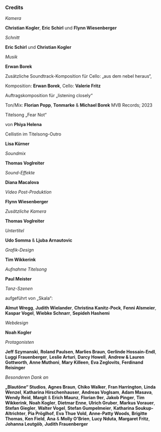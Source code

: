 ### Credits

*Kamera*

**Christian Kogler**, **Eric Schirl**
und **Flynn Wiesenberger**
<br/>

*Schnitt*

**Eric Schirl** und **Christian Kogler**
<br/>

*Musik*

**Erwan Borek**

Zusätzliche Soundtrack-Komposition für Cello:
„aus dem nebel heraus“,

Komposition: **Erwan Borek**,
Cello: **Valerie Fritz**

Auftragskomposition für „listening closely“

Ton/Mix: **Florian Popp**, **Tonmarke** & **Michael Borek**
MVB Records; 2023

Titelsong „Fear Not“

von **Phiya Helena**

Cellistin im Titelsong-Outro

**Lisa Kürner**
<br/>

*Soundmix*

**Thomas Voglreiter**
<br/>

*Sound-Effekte*

**Diana Macalova**
<br/>

*Video Post-Produktion*

**Flynn Wiesenberger**
<br/>

*Zusätzliche Kamera*

**Thomas Voglreiter**
<br/>

*Untertitel*

**Udo Somma** & **Ljuba Arnautovic**
<br/>

*Grafik-Design*

**Tim Wikkerink**
<br/>

*Aufnahme Titelsong*

**Paul Meister**
<br/>

*Tanz-Szenen*

aufgeführt von „Skala“:

**Almut Wregg**,
**Judith Wielander**,
**Christina Kanitz-Pock**,
**Fenni Alsmeier**,
**Kaspar Vogel**,
**Wiebke Schnarr**,
**Sepideh Hashemi**
<br/>

*Webdesign*

**Noah Kogler**
<br/>

*Protagonisten*

**Jeff Szymanski**,
**Roland Paulsen**,
**Marlies Braun**,
**Gerlinde Hossain-Endl**,
**Luggi Frauenberger**,
**Leslie Arturi**,
**Darcy Howell**,
**Andrew & Lauren Gottworth**,
**Anne Muthoni**,
**Mary Killeen**,
**Eva Zeglovits**,
**Ferdinand Reisinger**
<br/>

*Besonderen Dank an*

**„Blautöne“ Studios**,
**Agnes Braun**,
**Chiko Walker**,
**Fran Harrington**,
**Linda Wenzel**,
**Katharina Hirschenhauser**,
**Andreas Voglsam**,
**Adam Masava**,
**Wendy Reid**,
**Margit** & **Erich Maunz**,
**Florian 9er**,
**Jakob Pinger**,
**Tim Wikkerink**,
**Noah Kogler**,
**Dietmar Enne**,
**Ulrich Gruber**,
**Markus Vorauer**,
**Stefan Giegler**,
**Walter Vogel**,
**Stefan Gumpelmeier**,
**Katharina Soukup-Altrichter**,
**Pia Pröglhof**,
**Eva Thue Vold**,
**Anne-Patty Woods**,
**Brigitte Thomas**,
**Ken Field**,
**Ana** & **Molly O'Brien**,
**Lucy Nduta**,
**Margaret Fritz**,
**Johanna Leutgöb**,
**Judith Frauenberger**

